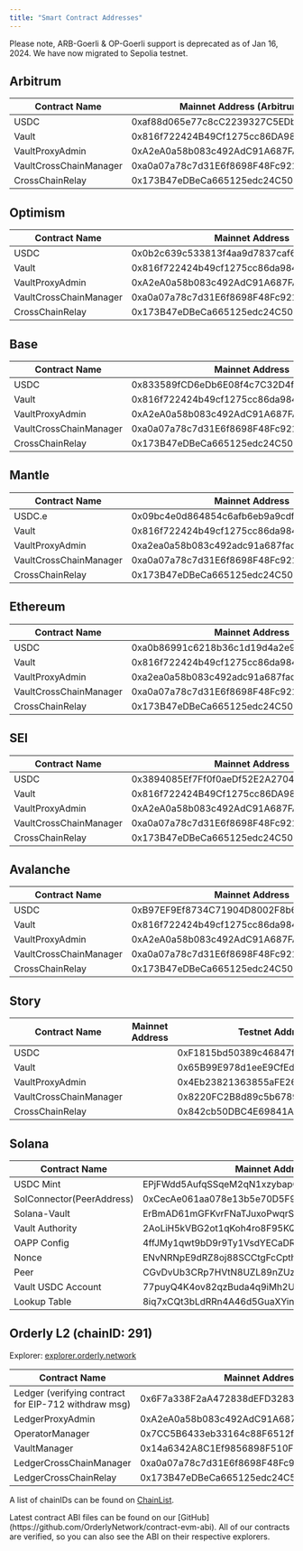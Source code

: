 ```yaml
---
title: "Smart Contract Addresses"
---
```


<Note>
  Please note, ARB-Goerli & OP-Goerli support is deprecated as of Jan 16, 2024. We have now migrated
  to Sepolia testnet.
</Note>

## Arbitrum

| Contract Name          | Mainnet Address (Arbitrum One)             | Testnet Address (Sepolia)                  |
| ---------------------- | ------------------------------------------ | ------------------------------------------ |
| USDC                   | 0xaf88d065e77c8cC2239327C5EDb3A432268e5831 | 0x75faf114eafb1BDbe2F0316DF893fd58CE46AA4d |
| Vault                  | 0x816f722424B49Cf1275cc86DA9840Fbd5a6167e9 | 0x0EaC556c0C2321BA25b9DC01e4e3c95aD5CDCd2f |
| VaultProxyAdmin        | 0xA2eA0a58b083c492AdC91A687FAc8B53AdB7c0Fd | 0xa3BB1F1Aa238AF13528965f069fD0a4F1595d8e9 |
| VaultCrossChainManager | 0xa0a07a78c7d31E6f8698F48Fc9219f9a3030f38C | 0xc8E38C1Fd1422f49DB592BAe619080EA5Deb50e0 |
| CrossChainRelay        | 0x173B47eDBeCa665125edc24C509bfE545CDA60a9 | 0x25eB1e506608ab7eb8f91802e1dae6963848ED25 |

## Optimism

| Contract Name          | Mainnet Address                            | Testnet Address (Sepolia)                  |
| ---------------------- | ------------------------------------------ | ------------------------------------------ |
| USDC                   | 0x0b2c639c533813f4aa9d7837caf62653d097ff85 | 0x5fd84259d66Cd46123540766Be93DFE6D43130D7 |
| Vault                  | 0x816f722424b49cf1275cc86da9840fbd5a6167e9 | 0xEfF2896077B6ff95379EfA89Ff903598190805EC |
| VaultProxyAdmin        | 0xA2eA0a58b083c492AdC91A687FAc8B53AdB7c0Fd | 0xEfD0cbED3f520cb59c6Cf8cE428a44978C18F8Fb |
| VaultCrossChainManager | 0xa0a07a78c7d31E6f8698F48Fc9219f9a3030f38C | 0x6C14bf583C142B66EC59F8fc725B255e3a94BAA3 |
| CrossChainRelay        | 0x173B47eDBeCa665125edc24C509bfE545CDA60a9 | 0x09a766D6bcA1Fd8FdB6c09b76084719cF94d041b |

## Base

| Contract Name          | Mainnet Address                            | Testnet Address (Sepolia)                  |
| ---------------------- | ------------------------------------------ | ------------------------------------------ |
| USDC                   | 0x833589fCD6eDb6E08f4c7C32D4f71b54bdA02913 | 0x036CbD53842c5426634e7929541eC2318f3dCF7e |
| Vault                  | 0x816f722424b49cf1275cc86da9840fbd5a6167e9 | 0xdc7348975aE9334DbdcB944DDa9163Ba8406a0ec |
| VaultProxyAdmin        | 0xA2eA0a58b083c492AdC91A687FAc8B53AdB7c0Fd | 0xe014a38501cF2B8139dED0b60Ed4FbD02C113b59 |
| VaultCrossChainManager | 0xa0a07a78c7d31E6f8698F48Fc9219f9a3030f38C | 0xc8E38C1Fd1422f49DB592BAe619080EA5Deb50e0 |
| CrossChainRelay        | 0x173B47eDBeCa665125edc24C509bfE545CDA60a9 | 0x25eB1e506608ab7eb8f91802e1dae6963848ED25 |

## Mantle

| Contract Name          | Mainnet Address                            | Testnet Address (Sepolia)                  |
| ---------------------- | ------------------------------------------ | ------------------------------------------ |
| USDC.e                 | 0x09bc4e0d864854c6afb6eb9a9cdf58ac190d0df9 | 0xAcab8129E2cE587fD203FD770ec9ECAFA2C88080 |
| Vault                  | 0x816f722424b49cf1275cc86da9840fbd5a6167e9 | 0xfb0E5f3D16758984E668A3d76f0963710E775503 |
| VaultProxyAdmin        | 0xa2ea0a58b083c492adc91a687fac8b53adb7c0fd | 0xdc7348975aE9334DbdcB944DDa9163Ba8406a0ec |
| VaultCrossChainManager | 0xa0a07a78c7d31E6f8698F48Fc9219f9a3030f38C | 0xC0031c46DB3A30245400cf3095FdFbac064063DD |
| CrossChainRelay        | 0x173B47eDBeCa665125edc24C509bfE545CDA60a9 | 0x92DD844c209Cb519Ab85C5D8b5f0e3F254A8Cdb1 |

## Ethereum

| Contract Name          | Mainnet Address                            | Testnet Address (Sepolia)                  |
| ---------------------- | ------------------------------------------ | ------------------------------------------ |
| USDC                   | 0xa0b86991c6218b36c1d19d4a2e9eb0ce3606eb48 | 0x1c7D4B196Cb0C7B01d743Fbc6116a902379C7238 |
| Vault                  | 0x816f722424b49cf1275cc86da9840fbd5a6167e9 | 0x0EaC556c0C2321BA25b9DC01e4e3c95aD5CDCd2f |
| VaultProxyAdmin        | 0xa2ea0a58b083c492adc91a687fac8b53adb7c0fd | 0xa3BB1F1Aa238AF13528965f069fD0a4F1595d8e9 |
| VaultCrossChainManager | 0xa0a07a78c7d31E6f8698F48Fc9219f9a3030f38C | 0xE3a4d50b99758b5A07762B12a61F3832A63AE143 |
| CrossChainRelay        | 0x173B47eDBeCa665125edc24C509bfE545CDA60a9 | 0xfD89A24390BfEBbA227c0e8BcD4447d0c3A84FC2 |



## SEI

| Contract Name          | Mainnet Address                            | Testnet Address (Arctic)                   |
| ---------------------- | ------------------------------------------ |--------------------------------------------|
| USDC                   | 0x3894085Ef7Ff0f0aeDf52E2A2704928d1Ec074F1 | 0xd5164A5a83c64E59F842bC091E06614b84D95fF5 |
| Vault                  | 0x816f722424B49Cf1275cc86DA9840Fbd5a6167e9 | 0xA603f6e124259d37e43dd5008cB7613164D6a6e3 |
| VaultProxyAdmin        | 0xA2eA0a58b083c492AdC91A687FAc8B53AdB7c0Fd | 0xDf3A1a266BCc75B88Ce9b786DF521F8DaeD5b08b |
| VaultCrossChainManager | 0xa0a07a78c7d31E6f8698F48Fc9219f9a3030f38C | 0xc8E38C1Fd1422f49DB592BAe619080EA5Deb50e0 |
| CrossChainRelay        | 0x173B47eDBeCa665125edc24C509bfE545CDA60a9 | 0x25eB1e506608ab7eb8f91802e1dae6963848ED25 |


## Avalanche

| Contract Name          | Mainnet Address                            | Testnet Address (Fuji)                     |
| ---------------------- | ------------------------------------------ |--------------------------------------------|
| USDC                   | 0xB97EF9Ef8734C71904D8002F8b6Bc66Dd9c48a6E | 0x5425890298aed601595a70ab815c96711a31bc65 |
| Vault                  | 0x816f722424b49cf1275cc86da9840fbd5a6167e9 | 0xAB6c8F6245B67421302AAe30AcEB10E00c30F463 |
| VaultProxyAdmin        | 0xA2eA0a58b083c492AdC91A687FAc8B53AdB7c0Fd | 0xB483f9D0bD47371B54087983214887c3Be103b92 |
| VaultCrossChainManager | 0xa0a07a78c7d31E6f8698F48Fc9219f9a3030f38C | 0x7246365Db2faeC60b8EF702Ba2c8Bbd5330E06F6 |
| CrossChainRelay        | 0x173B47eDBeCa665125edc24C509bfE545CDA60a9 | 0x9fA5512075be0FAa7f207aE42E02F34DE91E8256 |


## Story

| Contract Name          | Mainnet Address | Testnet Address (Odyssey)                  |
| ---------------------- |-----------------|--------------------------------------------|
| USDC                   |                 | 0xF1815bd50389c46847f0Bda824eC8da914045D14 |
| Vault                  |                 | 0x65B99E978d1eeE9CfEdfD463EC7A81317e5A5073 |
| VaultProxyAdmin        |                 | 0x4Eb23821363855aFE26628914B76a8B971f3Ff66 |
| VaultCrossChainManager |                 | 0x8220FC2B8d89c5b67897FFD3C6083b104BE129cB |
| CrossChainRelay        |                 | 0x842cb50DBC4E69841A7DE260fA3CF746A9f33083 |




## Solana

| Contract Name                    | Mainnet Address                               | Testnet Address (Arctic)                      |
|----------------------------------|-----------------------------------------------|-----------------------------------------------|
| USDC Mint                        | EPjFWdd5AufqSSqeM2qN1xzybapC8G4wEGGkZwyTDt1v  | 4zMMC9srt5Ri5X14GAgXhaHii3GnPAEERYPJgZJDncDU  |
| SolConnector(PeerAddress)        | 0xCecAe061aa078e13b5e70D5F9eCee90a3F2B6AeA    | 0x5Bf771A65d057e778C5f0Ed52A0003316f94322D    |
| Solana-Vault                     | ErBmAD61mGFKvrFNaTJuxoPwqrS8GgtwtqJTJVjFWx9Q  | 9shwxWDUNhtwkHocsUAmrNAQfBH2DHh4njdAEdHZZkF2  |
| Vault Authority                  | 2AoLiH5kVBG2ot1qKoh4ro8F95KQb7HEBbJmkxrwYBec  | CT9AgCVpWQCuPyVMriYKxTdrkH5DFmn2oiYhGKcNwPCm  |
| OAPP Config                      | 4ffJMy1qwt9bD9r9Ty1VsdYECaDR88sP6JD1EFM7T1Np  | 5YsvfmqrMY9KWskY1e1uU2haJJZZHK7UAw8V6qpDsYm5  |
| Nonce                            | ENvNRNpE9dRZ8oj88SCCtgFcCpthdHwneb8D7kpZNoPB  | H26FHztWj6ACQPVbMzA1MAhaq7mv6uXNoQRK9qwiZwT3  |
| Peer                             | CGvDvUb3CRp7HVtN8UZL89nZUzYqJMwmHTMZgh1Lf4z6  | 5cX2eHYKTJLSJknNxFP1o79VKkB85qGVcR1Jys78pn9T  |
| Vault USDC Account               | 77puyQ4K4ov82qzBuda4q9iMh2Ux49YnnBNWqxQkcrXE  | HL4NkDbY9FgQySWJwpK92W8iXq1b5wovLvL7K3roedCj  |
| Lookup Table                     | 8iq7xCQt3bLdRRn4A46d5GuaXYinBoiAhbe2sUmZVzwg  | BbGKfxuPwDmu58BjPpd7PMG69TqnZjSpKaLDMgf9E9Dr  |

## 

## Orderly L2 (chainID: 291)

Explorer: [explorer.orderly.network](https://explorer.orderly.network/)

| Contract Name                                         | Mainnet Address                            | Testnet Address                            |
|-------------------------------------------------------| ------------------------------------------ | ------------------------------------------ |
| Ledger (verifying contract for EIP-712 withdraw msg)  | 0x6F7a338F2aA472838dEFD3283eB360d4Dff5D203 | 0x1826B75e2ef249173FC735149AE4B8e9ea10abff |
| LedgerProxyAdmin                                      | 0xA2eA0a58b083c492AdC91A687FAc8B53AdB7c0Fd | 0x24ea35cCD9d8c7aA5D35BDdc140A5f97D89289F8 |
| OperatorManager                                       | 0x7CC5B6433eb33164c88F6512f56C566CFC3420BF | 0x1A46be28AB241F5A64F82ddFc384911520E3d557 |
| VaultManager                                          | 0x14a6342A8C1Ef9856898F510FcCE377e46668F33 | 0x873c120b42C80D528389d85cEA9d4dC0197974aD |
| LedgerCrossChainManager                               | 0xa0a07a78c7d31E6f8698F48Fc9219f9a3030f38C | 0xb592011550a7E2a85c69EdF1788F460075b958fc |
| LedgerCrossChainRelay                                 | 0x173B47eDBeCa665125edc24C509bfE545CDA60a9 | 0xa1a9C94bb24B09739Af80E6EfaB7ca0F576182bc |

<Note>A list of chainIDs can be found on [ChainList](https://chainlist.org/).</Note>

<Note>
  Latest contract ABI files can be found on our
  [GitHub](https://github.com/OrderlyNetwork/contract-evm-abi). All of our contracts are verified,
  so you can also see the ABI on their respective explorers.
</Note>
